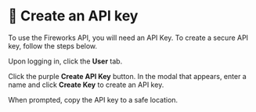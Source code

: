 
# 👐 Create an API key

To use the Fireworks API, you will need an API Key. To create a secure API key, follow the steps below.

Upon logging in, click the **User** tab.

<Screenshot url="https://fireworks.ai/" src="img/screenshots/30-fireworks-ai/2-create-api-key/1-api-key.png" alt="Select API keys" />

Click the purple **Create API Key** button. In the modal that appears, enter a name and click **Create Key** to create an API key.

<Screenshot url="https://fireworks.ai/" src="img/screenshots/30-fireworks-ai/2-create-api-key/2-create-api-key.png" alt="Create API key" />

When prompted, copy the API key to a safe location.